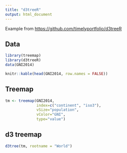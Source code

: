 ```yaml
---
title: "d3treeR"
output: html_document
---
```


Example from [https://github.com/timelyportfolio/d3treeR](https://github.com/timelyportfolio/d3treeR)

## Data

```r
library(treemap)
library(d3treeR)
data(GNI2014)

knitr::kable(head(GNI2014, row.names = FALSE))
```

## Treemap

```r
tm <- treemap(GNI2014, 
              index=c("continent", "iso3"), 
              vSize="population", 
              vColor="GNI", 
              type="value")
```

## d3 treemap

```r
d3tree(tm, rootname = "World")
```

